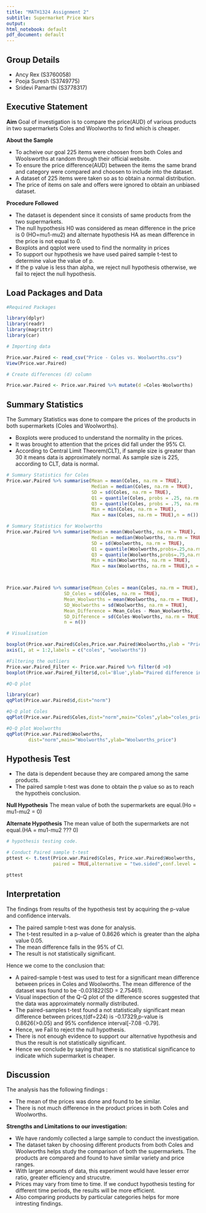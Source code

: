 ---
title: "MATH1324 Assignment 2"
subtitle: Supermarket Price Wars
output: 
html_notebook: default
pdf_document: default
---

## Group Details

* Ancy Rex (S3760058)
* Pooja Suresh (S3749775)
* Sridevi Pamarthi (S3778317)

## Executive Statement


**Aim**
  Goal of investigation is to compare the price(AUD) of various products in two supermarkets Coles and Woolworths to find which is cheaper.

**About the Sample**

* To acheive our goal 225 items were choosen from both Coles and Woolsworths at random through their official website.
* To ensure the price difference(AUD) between the items the same brand and 
  category were compared and choosen to include into the dataset.
* A dataset of 225 items were taken so as to obtain a normal distribution.
* The price of items on sale and offers were ignored to obtain an unbiased dataset.

**Procedure Followed**

* The dataset is dependent since it consists of same products from the two supermarkets.
* The null hypothesis H0 was considered as mean difference in the price is 0 (HO=mu1-mu2) and alternate hypothesis HA as mean difference in the price is not equal to 0.
* Boxplots and qqplot were used to find the normality in prices
* To support our hypothesis we have used paired sample t-test to determine value the value of p.
* If the p value is less than alpha, we reject null hypothesis otherwise, we fail to reject the null hypothesis.

## Load Packages and Data

```{r message=FALSE, warning=FALSE}
#Required Packages

library(dplyr)
library(readr)
library(magrittr)
library(car)

# Importing data

Price.war.Paired <- read_csv("Price - Coles vs. Woolworths.csv")
View(Price.war.Paired)

# Create differences (d) column

Price.war.Paired <- Price.war.Paired %>% mutate(d =Coles-Woolworths)
```

## Summary Statistics

The Summary Statistics was done to compare the prices of the products in both supermarkets (Coles and Woolworths).

* Boxplots were produced to understand the normality in the prices.
* It was brought to attention that the prices did fall under the 95% CI.
* According to Central Limit Theorem(CLT), if sample size is greater than 30 it means data is approximately normal. As sample size is 225, according to CLT, data is normal.


```{r}
# Summary Statistics for Coles
Price.war.Paired %>% summarise(Mean = mean(Coles, na.rm = TRUE),
                               Median = median(Coles, na.rm = TRUE),
                               SD = sd(Coles, na.rm = TRUE),  
                               Q1 = quantile(Coles, probs = .25, na.rm = TRUE),
                               Q3 = quantile(Coles, probs = .75, na.rm = TRUE),
                               Min = min(Coles, na.rm = TRUE),
                               Max = max(Coles, na.rm = TRUE),n = n())

# Summary Statistics for Woolworths
Price.war.Paired %>% summarise(Mean = mean(Woolworths, na.rm = TRUE),
                               Median = median(Woolworths, na.rm = TRUE),
                               SD = sd(Woolworths, na.rm = TRUE),  
                               Q1 = quantile(Woolworths,probs=.25,na.rm=TRUE),
                               Q3 = quantile(Woolworths,probs=.75,na.rm =TRUE),
                               Min = min(Woolworths, na.rm = TRUE),
                               Max = max(Woolworths, na.rm = TRUE),n = n())



Price.war.Paired %>% summarise(Mean_Coles = mean(Coles, na.rm = TRUE),
                     SD_Coles = sd(Coles, na.rm = TRUE),
                     Mean_Woolworths = mean(Woolworths, na.rm = TRUE),
                     SD_Woolworths = sd(Woolworths, na.rm = TRUE),
                     Mean_Difference = Mean_Coles - Mean_Woolworths,
                     SD_Difference = sd(Coles-Woolworths, na.rm = TRUE),
                     n = n())

# Visualisation

boxplot(Price.war.Paired$Coles,Price.war.Paired$Woolworths,ylab = "Price",col=c('red','green'))
axis(1, at = 1:2,labels = c("coles", "woolworths"))

#Filtering the outliers
Price.war.Paired_Filter <- Price.war.Paired %>% filter(d >0)
boxplot(Price.war.Paired_Filter$d,col='Blue',ylab="Paired difference in Price ($)", xlab= "Difference d")

#Q-Q plot

library(car)
qqPlot(Price.war.Paired$d,dist="norm")

#Q-Q plot Coles
qqPlot(Price.war.Paired$Coles,dist="norm",main="Coles",ylab="coles_price")

#Q-Q plot Woolworths
qqPlot(Price.war.Paired$Woolworths,
        dist="norm",main="Woolworths",ylab="Woolworths_price")


```


## Hypothesis Test


* The data is dependent because they are compared among the same products.
* The paired sample t-test was done to obtain the p value so as to reach the hypotheis conclusion.

**Null Hypothesis**
The mean value of both the supermarkets are equal.(Ho = mu1-mu2 = 0)

**Alternate Hypothesis**
The mean value of both the supermarkets are not equal.(HA = mu1-mu2 ??? 0)

```{r}
# hypothesis testing code.

# Conduct Paired sample t-test
pttest <- t.test(Price.war.Paired$Coles, Price.war.Paired$Woolworths,
                 paired = TRUE,alternative = "two.sided",conf.level = .95)

pttest
```

## Interpretation

The findings from results of the hypothesis test by acquiring the p-value and confidence intervals.

* The paired sample t-test was done for analysis.
* The t-test resulted in a p-value of 0.8626 which is greater than the alpha value 0.05.
* The mean difference falls in the 95% of CI.
* The result is not statistically significant.

Hence we come to the conclusion that:

* A paired-sample t-test was used to test for a significant mean difference between prices in Coles and Woolworths. The mean difference of the dataset was found to be -0.031822(SD = 2.75461).
* Visual inspection of the Q-Q plot of the difference scores suggested that the data was approximately normally distributed. 
* The paired-samples t-test found a not statistically significant mean difference between prices,t(df=224) is -0.17329,p-value is 0.8626(>0.05) and 95% confidence interval[-7.08 -0.79].
* Hence, we Fail to reject the null hypothesis.
* There is not enough evidence to support our alternative hypothesis and thus the result is not statistically significant.
* Hence we conclude by saying that there is no statistical significance to indicate which supermarket is cheaper.

## Discussion 

The analysis has the following findings :

* The mean of the prices was done and found to be similar.
* There is not much difference in the product prices in both Coles and Woolworths.

**Strengths and Limitations to our investigation:**

* We have randomly collected a large sample to conduct the investigation.
* The dataset taken by choosing different products from both Coles and Woolworths helps study the comparison of both the supermarkets. The products are compared and found to have similar variety and price ranges.
* With larger amounts of data, this experiment would have lesser error ratio, greater efficiency and strucutre.
* Prices may vary from time to time. If we conduct hypothesis testing for different time periods, the results will be more efficient.
* Also comparing products by particular categories helps for more intresting findings.




